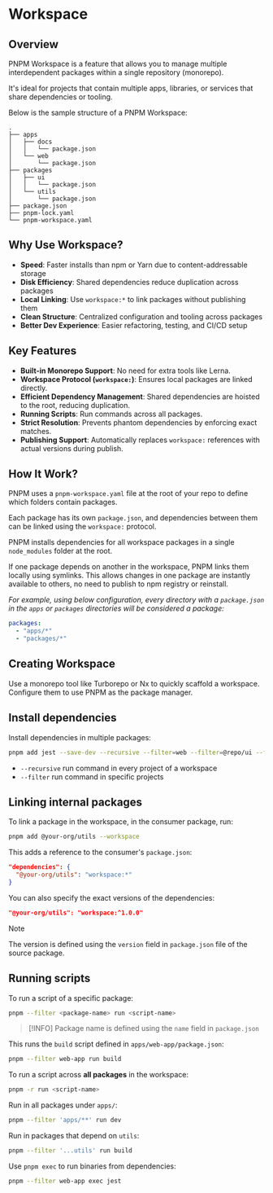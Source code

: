 # Workspace

## Overview

PNPM Workspace is a feature that allows you to manage multiple interdependent packages within a single repository (monorepo).

It's ideal for projects that contain multiple apps, libraries, or services that share dependencies or tooling.

Below is the sample structure of a PNPM Workspace:

```
.
├── apps
│   ├── docs
│   │   └── package.json
│   └── web
│       └── package.json
├── packages
│   ├── ui
│   │   └── package.json
│   └── utils
│       └── package.json
├── package.json
├── pnpm-lock.yaml
└── pnpm-workspace.yaml
```


## Why Use Workspace?

- **Speed**: Faster installs than npm or Yarn due to content-addressable storage
- **Disk Efficiency**: Shared dependencies reduce duplication across packages
- **Local Linking**: Use `workspace:*` to link packages without publishing them
- **Clean Structure**: Centralized configuration and tooling across packages
- **Better Dev Experience**: Easier refactoring, testing, and CI/CD setup


## Key Features

- **Built-in Monorepo Support**: No need for extra tools like Lerna.
- **Workspace Protocol (`workspace:`)**: Ensures local packages are linked directly.
- **Efficient Dependency Management**: Shared dependencies are hoisted to the root, reducing duplication.
- **Running Scripts**: Run commands across all packages.
- **Strict Resolution**: Prevents phantom dependencies by enforcing exact matches.
- **Publishing Support**: Automatically replaces `workspace:` references with actual versions during publish.


## How It Work?

PNPM uses a `pnpm-workspace.yaml` file at the root of your repo to define which folders contain packages.

Each package has its own `package.json`, and dependencies between them can be linked using the `workspace:` protocol.

PNPM installs dependencies for all workspace packages in a single `node_modules` folder at the root.

If one package depends on another in the workspace, PNPM links them locally using symlinks. This allows changes in one package are instantly available to others, no need to publish to npm registry or reinstall.

_For example, using below configuration, every directory with a `package.json` in the `apps` or `packages` directories will be considered a package:_

```yaml title="pnpm-workspace.yaml"
packages:
  - "apps/*"
  - "packages/*"
```


## Creating Workspace

Use a monorepo tool like Turborepo or Nx to quickly scaffold a workspace. Configure them to use PNPM as the package manager.


## Install dependencies

Install dependencies in multiple packages:

```sh
pnpm add jest --save-dev --recursive --filter=web --filter=@repo/ui --filter=docs
```
- `--recursive` run command in every project of a workspace
- `--filter` run command in specific projects


## Linking internal packages

To link a package in the workspace, in the consumer package, run:

```sh
pnpm add @your-org/utils --workspace
```

This adds a reference to the consumer's `package.json`:

```json title="apps/web/package.json"
"dependencies": {
  "@your-org/utils": "workspace:*"
}
```

You can also specify the exact versions of the dependencies:
```json
"@your-org/utils": "workspace:^1.0.0"
```

> [!NOTE]
> The version is defined using the `version` field in `package.json` file of the source package.


## Running scripts

To run a script of a specific package:

```bash
pnpm --filter <package-name> run <script-name>
```

> [!INFO]
> Package name is defined using the `name` field in `package.json`

This runs the `build` script defined in `apps/web-app/package.json`:
```bash
pnpm --filter web-app run build
```

To run a script across **all packages** in the workspace:

```bash
pnpm -r run <script-name>
```

Run in all packages under `apps/`:
```bash
pnpm --filter 'apps/**' run dev
```

Run in packages that depend on `utils`:
```bash
pnpm --filter '...utils' run build
```

Use `pnpm exec` to run binaries from dependencies:
```bash
pnpm --filter web-app exec jest
```